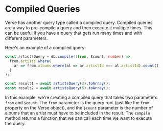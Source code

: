 # Compiled Queries

Verse has another query type called a compiled query. Compiled queries are a way to pre-compile a query and then execute it multiple times.
This can be useful if you have a query that gets run many times and with different parameters.

Here's an example of a compiled query:

```ts include ./apps/snippets/src/query.ts:compiled showLineNumbers
const artistsQuery = db.compile((from, $count: number) =>
  from.artists.where(
    ar => from.albums.where(al => ar.artistId === al.artistId).count() > $count
  )
);

const result1 = await artistsQuery(3).toArray();
const result2 = await artistsQuery(5).toArray();
```

In this example, we're creating a compiled query that takes two parameters: `from` and `$count`. The `from` parameter is the query
root (just like the `from` property on the Verse object), and the `$count` parameter is the number of albums that an artist
must have to be included in the result. The `compile` method returns a function that we can call each time we want to execute the query.
